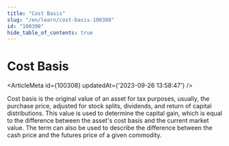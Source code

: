 ```yaml
---
title: "Cost Basis"
slug: "/en/learn/cost-basis-100308"
id: "100308"
hide_table_of_contents: true
---
```



# Cost Basis

<ArticleMeta id={100308} updatedAt={'2023-09-26 13:58:47'} />
<div className='border-solid border-b border-t-0 my-4 border-[var(--ifm-color-gray-300)]' />

Cost basis is the original value of an asset for tax purposes, usually, the purchase price, adjusted for stock splits, dividends, and return of capital distributions. This value is used to determine the capital gain, which is equal to the difference between the asset's cost basis and the current market value. The term can also be used to describe the difference between the cash price and the futures price of a given commodity.
